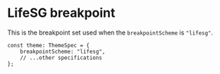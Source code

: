 
<Meta title="Foundations/Breakpoint/LifeSG" />

# LifeSG breakpoint

This is the breakpoint set used when the `breakpointScheme` is `"lifesg"`.

```tsx
const theme: ThemeSpec = {
    breakpointScheme: "lifesg",
    // ...other specifications
};
```

<BreakpointDisplay theme={LifeSGTheme} />
